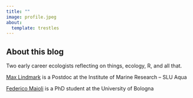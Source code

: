 ```yaml
---
title: ""
image: profile.jpeg
about:
  template: trestles
---
```


## About this blog

Two early career ecologists reflecting on things, ecology, R, and all that.

[Max Lindmark](https://maxlindmark.github.io/) is a Postdoc at the Institute of Marine Research -- SLU Aqua

[Federico Maioli](https://ruizfederico.github.io/) is a PhD student at the University of Bologna
